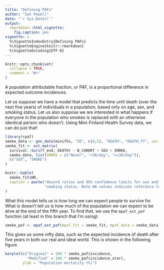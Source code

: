 ```yaml
---
title: "Defining PAFs"
author: "Ian Powell"
date: "`r Sys.Date()`"
output:
  rmarkdown::html_vignette:
    fig.caption: yes
vignette: >
  %\VignetteIndexEntry{Defining PAFs}
  %\VignetteEngine{knitr::rmarkdown}
  %\VignetteEncoding{UTF-8}
---
```


```r
knitr::opts_chunk$set(
  collapse = TRUE,
  comment = "#>"
)
```

A population attributable fraction, or PAF, is a proportional difference in expected outcome incidences.

Let us suppose we have a model that predicts the time until death (over the next five years) of individuals in a population, based only on age, sex, and smoking status. Let us also suppose we are interested in what happens if everyone in the population who smokes is replaced with an otherwise identical person who doesn't. Using Mini-Finland Health Survey data, we can do just that!

```r
library(rpaf)
smoke_data <- gen_data(minifhs, "ID", c(0,5), "DEATH", "DEATH_FT", variables = c("B_COHORT", "SEX", "SMOKE"))
smoke_fit <- est_matrix(
  survival::Surv(f_end, DEATH) ~ B_COHORT + SEX + SMOKE,
  smoke_data, list(SMOKE = c("Never", "<30/day", ">=30/day")),
  c("SEX", "SMOKE")
)
```

```r
knitr::kable(
  smoke_fit$HR,
  caption = paste("Hazard ratios and 95% confidence limits for sex and",
                  "smoking status. Note NA values indicate reference level.")
)
```

What this model tells us is how long we can expect people to survive for. What is doesn't tell us is how much of the population we can expect to be alive at the end of the fifth year. To find that, we use the `mpaf_est_paf` function (at least in this branch that I'm using):

```r
smoke_paf <- mpaf_est_paf(mpaf_fit = smoke_fit, mpaf_data = smoke_data)
```

This gives us some nifty data, such as the expected incidence of death after five years in both our real and ideal world. This is shown in the following figure.

```r
barplot(c("Original" = 100 * smoke_paf$incidence,
          "Modified" = 100 * smoke_paf$incidence_star),
        ylab = "Population mortality (%)")
```
